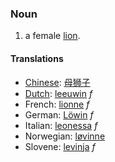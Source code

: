 ===Noun===

# a female [[lion]].

====Translations====
*[[Chinese]]: [[母狮子]]
*[[Dutch]]: [[leeuwin]] ''f''
*French: [[lionne]] ''f''
*German: [[Löwin]] ''f''
*Italian: [[leonessa]] ''f''
*Norwegian: [[løvinne]]
*Slovene: [[levinja]] ''f''